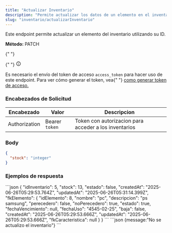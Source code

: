 ```yaml
---
title: "Actualizar Inventario"
description: "Permite actualizar los datos de un elemento en el inventario."
slug: "inventario/actualizarInventario"
---
```



Este endpoint permite actualizar un elemento del inventario utilizando su ID.

<p>
  <strong>Método: </strong>
  <span class="sl-badge note small astro-avdet4wd">PATCH</span>
</p>

<Tabs>
  <TabItem label="Endpoint">
    <ApiEndpoint
      url={`${API_BASE_URL}/inventarios/agregateStock/:idInventario`}
    />
  </TabItem>
</Tabs>

<aside aria-label="Nota" class="starlight-aside starlight-aside--note">
  {" "}
  <p class="starlight-aside__title" aria-hidden="true">
    {" "}
    <svg
      aria-hidden="true"
      class="starlight-aside__icon astro-c6vsoqas"
      width="16"
      height="16"
      viewBox="0 0 24 24"
      fill="currentColor"
      style="--sl-icon-size: 1em;"
    >
      <path d="M12 11a1 1 0 0 0-1 1v4a1 1 0 0 0 2 0v-4a1 1 0 0 0-1-1Zm.38-3.92a1 1 0 0 0-.76 0 1 1 0 0 0-.33.21 1.15 1.15 0 0 0-.21.33 1 1 0 0 0 .21 1.09c.097.088.209.16.33.21A1 1 0 0 0 13 8a1.05 1.05 0 0 0-.29-.71 1 1 0 0 0-.33-.21ZM12 2a10 10 0 1 0 0 20 10 10 0 0 0 0-20Zm0 18a8 8 0 1 1 0-16.001A8 8 0 0 1 12 20Z"></path>
      Nota{" "}
    </svg>
  </p>
  Es necesario el envío del token de acceso <code>access_token</code> para hacer
  uso de este endpoint. Para ver cómo generar el token, vea{" "}
  <a href="/usuarios/login">como generar token de acceso.</a>
</aside>

<h3>Encabezados de Solicitud</h3>

| Encabezado    | Valor          | Descripcion                                           |
| ------------- | -------------- | ----------------------------------------------------- |
| Authorization | Bearer `token` | Token con autorizacion para acceder a los inventarios |

### Body

```json
{
  "stock": "integer"
}
```

<h3>Ejemplos de respuesta</h3>

<Tabs>
  <TabItem label="Status 201">
  ```json
  {
    "idInventario": 5,
    "stock": 13,
    "estado": false,
    "createdAt": "2025-06-26T05:29:53.764Z",
    "updatedAt": "2025-06-26T05:31:14.399Z",
    "fkElemento": {
        "idElemento": 8,
        "nombre": "pc",
        "descripcion": "ps samsung",
        "perecedero": false,
        "noPerecedero": true,
        "estado": true,
        "fechaVencimiento": null,
        "fechaUso": "4545-02-25",
        "baja": false,
        "createdAt": "2025-06-26T05:29:53.666Z",
        "updatedAt": "2025-06-26T05:29:53.666Z",
        "fkCaracteristica": null
    }
}
  ```
  </TabItem>

  <TabItem label="Status 400">
  ```json
  {message:"No se actualizo el inventario"}
  ```
  </TabItem>
</Tabs>
